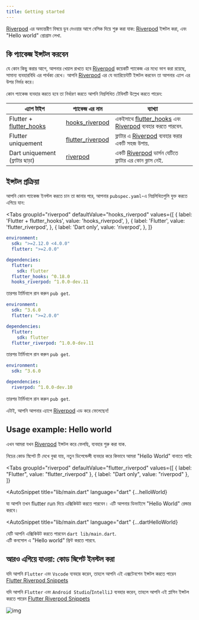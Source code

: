 ```yaml
---
title: Getting started
---
```



[Riverpod] এর অভ্যন্তরীণ বিষয়ে ডুব দেওয়ার আগে বেসিক দিয়ে শুরু করা যাক:
[Riverpod] ইন্সটল করা, এবং "Hello world" প্রোগ্রাম লেখা.


## কি প্যাকেজ ইন্সটল করবেন

যে কোন কিছু করার আগে, আপনার খেয়াল রাখতে হবে [Riverpod] কয়েকটি প্যাকেজ এর মধ্যে ভাগ করা রয়েছে, সামান্য ব্যবহারবিধি এর পার্থক্য রেখে। আপনি [Riverpod] এর যে ভ্যারিয়েন্টটি ইন্সটল করবেন তা আপনার এ্যাপ এর উপর নির্ভর করে।


কোন প্যাকেজ ব্যবহার করতে হবে তা নির্ধারণ করতে আপনি নিম্নলিখিত টেবিলটি উল্লেখ করতে পারেন:

| এ্যাপ টাইপ             | প্যাকেজ এর নাম                                                              | ব্যাখ্যা                                                     |
| ------------------------------ | ---------------------------------------------------------------------------------- | -------------------------------------------------------------- |
| Flutter + [flutter_hooks]      | [hooks_riverpod]                                                                   | একইসাথে [flutter_hooks] এবং [Riverpod] ব্যবহার করতে পারবেন. |
| Flutter uniquement             | [flutter_riverpod]                                                                 | ফ্লাটার এ [Riverpod] ব্যবহার করার একটি সহজ উপায়.            |
| Dart uniquement (ফ্লাটার ছাড়া) | [riverpod](https://github.com/rrousselGit/riverpod/tree/master/packages/riverpod) | একটি [Riverpod] ভার্সন যেটিতে ফ্লাটার এর কোন ক্লাস নেই.               |


## ইন্সটল প্রক্রিয়া

আপনি কোন প্যাকেজ ইনস্টল করতে চান তা জানার পরে, আপনার `pubspec.yaml`-এ নিম্নলিখিতগুলি যুক্ত করতে এগিয়ে যান:

<Tabs
  groupId="riverpod"
  defaultValue="hooks_riverpod"
  values={[
    { label: 'Flutter + flutter_hooks', value: 'hooks_riverpod', },
    { label: 'Flutter', value: 'flutter_riverpod', },
    { label: 'Dart only', value: 'riverpod', },
  ]}
>
<TabItem value="hooks_riverpod">

```yaml title="pubspec.yaml"
environment:
  sdk: ">=2.12.0 <4.0.0"
  flutter: ">=2.0.0"

dependencies:
  flutter:
    sdk: flutter
  flutter_hooks: ^0.18.0
  hooks_riverpod: ^1.0.0-dev.11
```

তারপর টার্মিনালে রান করুন `pub get`.

</TabItem>
<TabItem value="flutter_riverpod">

```yaml title="pubspec.yaml"
environment:
  sdk: ^3.6.0
  flutter: ">=2.0.0"

dependencies:
  flutter:
    sdk: flutter
  flutter_riverpod: ^1.0.0-dev.11
```

তারপর টার্মিনালে রান করুন `pub get`.

</TabItem>
<TabItem value="riverpod">

```yaml title="pubspec.yaml"
environment:
  sdk: ^3.6.0

dependencies:
  riverpod: ^1.0.0-dev.10
```
তারপর টার্মিনালে রান করুন `pub get`.

</TabItem>
</Tabs>

এটাই, আপনি আপনার এ্যাপে [Riverpod] এড করে ফেলেছেন!

## Usage example: Hello world

এখন আমরা যখন [Riverpod] ইন্সটল করে ফেলছি, ব্যবহার শুরু করা যাক.

নিচের কোড স্নিপেট টি দেখে বুঝা যায়, নতুন ডিপেন্ডেন্সী ব্যবহার করে কিভাবে আমরা "Hello World" বানাতে পারি:


<Tabs
  groupId="riverpod"
  defaultValue="flutter_riverpod"
  values={[
    { label: "Flutter", value: "flutter_riverpod" },
    { label: "Dart only", value: "riverpod" },
  ]}
>
<TabItem value="flutter_riverpod">

<AutoSnippet
  title="lib/main.dart"
  language="dart"
  {...helloWorld}
></AutoSnippet>

যা আপনি তখন flutter run দিয়ে এক্সিকিউট করতে পারবেন।
এটি আপনার ডিভাইসে "Hello World" রেন্ডার করবে।

</TabItem>
<TabItem value="riverpod">

<AutoSnippet
  title="lib/main.dart"
  language="dart"
  {...dartHelloWorld}
></AutoSnippet>

যেটি আপনি এক্সিকিউট করতে পারবেন `dart lib/main.dart`.  
এটি কনসোল এ "Hello world" প্রিন্ট করতে পারবে.

</TabItem>
</Tabs>


## আরও এগিয়ে যাওয়া: কোড স্নিপেট ইনস্টল করা

যদি আপনি `Flutter` এবং  `Vscode` ব্যবহার করেন, তাহলে আপনি এই এক্সটেনশেন ইন্সটল করতে পারেন  [Flutter Riverpod Snippets](https://marketplace.visualstudio.com/items?itemName=robert-brunhage.flutter-riverpod-snippets)

যদি আপনি `Flutter` এবং  `Android Studio`/`IntelliJ` ব্যবহার করেন, তাহলে আপনি এই প্লাগিন ইন্সটল করতে পারেন [Flutter Riverpod Snippets](https://plugins.jetbrains.com/plugin/14641-flutter-riverpod-snippets)

![img](/img/snippets/greetingProvider.gif)

[riverpod]: https://github.com/rrousselgit/riverpod
[hooks_riverpod]: https://pub.dev/packages/hooks_riverpod
[flutter_riverpod]: https://pub.dev/packages/flutter_riverpod
[flutter_hooks]: https://github.com/rrousselGit/flutter_hooks

